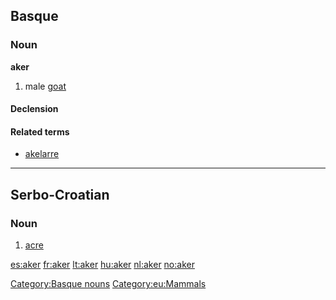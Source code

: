 ==Basque==

===Noun===
'''aker'''

# male [[goat]]

====Declension====
{{eu-decl-anim noun|rr=1}}

====Related terms====
* [[akelarre]]

[[Category:Basque nouns]]
[[Category:eu:Mammals]]

----

==Serbo-Croatian==

===Noun===
{{sh-noun|r|g=m|акер}}

# [[acre]]

[[es:aker]]
[[fr:aker]]
[[lt:aker]]
[[hu:aker]]
[[nl:aker]]
[[no:aker]]